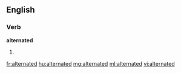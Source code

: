 ==English==

===Verb===
'''alternated'''

# {{past of|[[alternate]]}}

[[fr:alternated]]
[[hu:alternated]]
[[mg:alternated]]
[[ml:alternated]]
[[vi:alternated]]